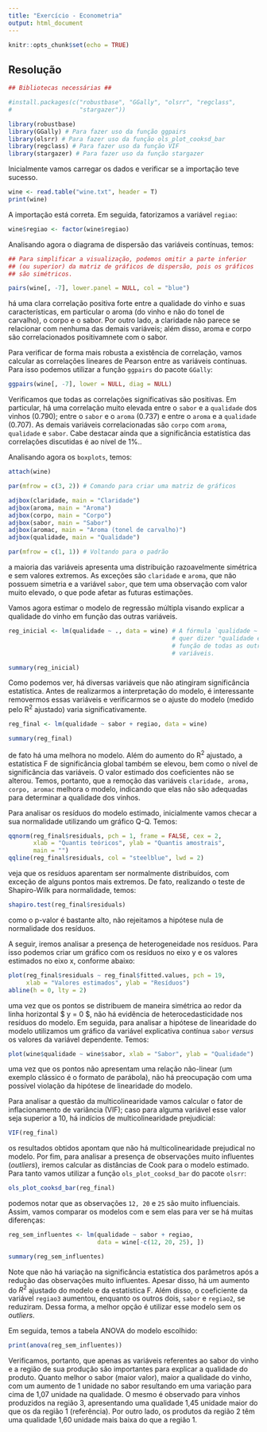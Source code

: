 ```yaml
---
title: "Exercício - Econometria"
output: html_document
---
```


```r
knitr::opts_chunk$set(echo = TRUE)
```

## **Resolução**

```r

## Bibliotecas necessárias ##

#install.packages(c("robustbase", "GGally", "olsrr", "regclass", 
#                   "stargazer")) 

library(robustbase)
library(GGally) # Para fazer uso da função ggpairs
library(olsrr) # Para fazer uso da função ols_plot_cooksd_bar
library(regclass) # Para fazer uso da função VIF
library(stargazer) # Para fazer uso da função stargazer

```


Inicialmente vamos carregar os dados e verificar se a importação teve sucesso.

```r

wine <- read.table("wine.txt", header = T)
print(wine)

```

A importação está correta. Em seguida, fatorizamos a variável `regiao`:

```r

wine$regiao <- factor(wine$regiao)

```

Analisando agora o diagrama de dispersão das variáveis contínuas, temos:

```r

## Para simplificar a visualização, podemos omitir a parte inferior 
## (ou superior) da matriz de gráficos de dispersão, pois os gráficos
## são simétricos.

pairs(wine[, -7], lower.panel = NULL, col = "blue")

```

há uma clara correlação positiva forte entre a qualidade do vinho e suas características, em particular o aroma (do vinho e não do tonel de carvalho), o corpo e o sabor. Por outro lado, a claridade não parece se relacionar com nenhuma das demais variáveis; além disso, aroma e corpo são correlacionados positivamnete com o sabor. 

Para verificar de forma mais robusta a existência de correlação, vamos calcular as correlações lineares de Pearson entre as variáveis contínuas. Para isso podemos utilizar a função `ggpairs` do pacote `GGally`:

```r

ggpairs(wine[, -7], lower = NULL, diag = NULL)

```

Verificamos que todas as correlações significativas são positivas. Em particular, há uma correlação muito elevada entre o `sabor` e a `qualidade` dos vinhos (0.790); entre o `sabor` e o `aroma` (0.737) e entre o `aroma` e a `qualidade` (0.707). As demais variáveis correlacionadas são `corpo` com `aroma`, `qualidade` e `sabor`. Cabe destacar ainda que a significância estatística das correlações discutidas é ao nível de 1$\%.$.

Analisando agora os `boxplots`, temos:

```r

attach(wine)

par(mfrow = c(3, 2)) # Comando para criar uma matriz de gráficos 

adjbox(claridade, main = "Claridade")
adjbox(aroma, main = "Aroma")
adjbox(corpo, main = "Corpo")
adjbox(sabor, main = "Sabor")
adjbox(aromac, main = "Aroma (tonel de carvalho)")
adjbox(qualidade, main = "Qualidade")

par(mfrow = c(1, 1)) # Voltando para o padrão

```

a maioria das variáveis apresenta uma distribuição razoavelmente simétrica e sem valores extremos. As exceções são `claridade` e `aroma`, que não possuem simetria e a variável `sabor`, que tem uma observação com valor muito elevado, o que pode afetar as futuras estimações.

Vamos agora estimar o modelo de regressão múltipla visando explicar a qualidade do vinho em função das outras variáveis.

```r

reg_inicial <- lm(qualidade ~ ., data = wine) # A fórmula `qualidade ~ .`
                                              # quer dizer "qualidade em
                                              # função de todas as outras
                                              # variáveis.

summary(reg_inicial)


```

Como podemos ver, há diversas variáveis que não atingiram significância estatística. Antes de realizarmos a interpretação do modelo, é interessante removermos essas variáveis e verificarmos se o ajuste do modelo (medido pelo R$^2$ ajustado) varia significativamente.

```r

reg_final <- lm(qualidade ~ sabor + regiao, data = wine) 

summary(reg_final)


```

de fato há uma melhora no modelo. Além do aumento do R$^2$ ajustado, a estatística F de significância global também se elevou, bem como o nível de significância das variáveis. O valor estimado dos coeficientes não se alterou. Temos, portanto, que a remoção das variáveis `claridade, aroma, corpo, aromac` melhora o modelo, indicando que elas não são adequadas para determinar a qualidade dos vinhos.

Para analisar os resíduos do modelo estimado, inicialmente vamos checar a sua normalidade utilizando um gráfico Q-Q. Temos:

```r

qqnorm(reg_final$residuals, pch = 1, frame = FALSE, cex = 2,
       xlab = "Quantis teóricos", ylab = "Quantis amostrais",
       main = "")
qqline(reg_final$residuals, col = "steelblue", lwd = 2)

```

veja que os resíduos aparentam ser normalmente distribuídos, com exceção de alguns pontos mais extremos. De fato, realizando o teste de Shapiro-Wilk para normalidade, temos:

```r

shapiro.test(reg_final$residuals)

```

como o p-valor é bastante alto, não rejeitamos a hipótese nula de normalidade dos resíduos.

A seguir, iremos analisar a presença de heterogeneidade nos resíduos. Para isso podemos criar um gráfico com os resíduos no eixo y e os valores estimados no eixo x, conforme abaixo:

```r

plot(reg_final$residuals ~ reg_final$fitted.values, pch = 19,
     xlab = "Valores estimados", ylab = "Resíduos")
abline(h = 0, lty = 2)

``` 

uma vez que os pontos se distribuem de maneira simétrica ao redor da linha horizontal $ y = 0 $, não há evidência de heterocedasticidade nos resíduos do modelo. Em seguida, para analisar a hipótese de linearidade do modelo utilizamos um gráfico da variável explicativa contínua `sabor` _versus_ os valores da variável dependente. Temos:

```r

plot(wine$qualidade ~ wine$sabor, xlab = "Sabor", ylab = "Qualidade")

```

uma vez que os pontos não apresentam uma relação não-linear (um exemplo clássico é o formato de parábola), não há preocupação com uma possível violação da hipótese de linearidade do modelo.

Para analisar a questão da multicolinearidade vamos calcular o fator de inflacionamento de variância (VIF); caso para alguma variável esse valor seja superior a 10, há indícios de multicolinearidade prejudicial:

```r

VIF(reg_final)

```

os resultados obtidos apontam que não há multicolinearidade prejudical no modelo. Por fim, para analisar a presença de observações muito influentes (*outliers*), iremos calcular as distâncias de Cook para o modelo estimado. Para tanto vamos utilizar a função `ols_plot_cooksd_bar` do pacote `olsrr`:

```r

ols_plot_cooksd_bar(reg_final)


```

podemos notar que as observações `12, 20` e `25` são muito influenciais.
Assim, vamos comparar os modelos com e sem elas para ver se há muitas diferenças:

```r

reg_sem_influentes <- lm(qualidade ~ sabor + regiao,
                         data = wine[-c(12, 20, 25), ])

summary(reg_sem_influentes)

```

Note que não há variação na significância estatística dos parâmetros após a redução das observações muito influentes. Apesar disso, há um aumento do $R^2$ ajustado do modelo e da estatística F. Além disso, o coeficiente da variável `regiao3` aumentou, enquanto os outros dois, `sabor` e `regiao2`, se reduziram. Dessa forma, a melhor opção é utilizar esse modelo sem os *outliers*.

Em seguida, temos a tabela ANOVA do modelo escolhido:

```r

print(anova(reg_sem_influentes))

```

Verificamos, portanto, que apenas as variáveis referentes ao sabor do vinho e a região de sua produção são importantes para explicar a qualidade do produto. Quanto melhor o sabor (maior valor), maior a qualidade do vinho, com um aumento de 1 unidade no sabor resultando em uma variação para cima de 1,07 unidade na qualidade. O mesmo é observado para vinhos produzidos na região 3, apresentando uma qualidade 1,45 unidade maior do que os da região 1 (referência). Por outro lado, os produtos da região 2 têm uma qualidade 1,60 unidade mais baixa do que a região 1.